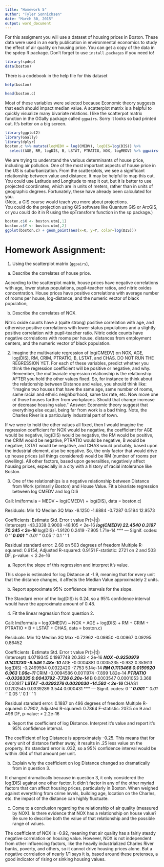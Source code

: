 ```yaml
---
title: "Homework 5"
author: "Tyler Sonnichsen"
date: "March 30, 2015"
output: word_document
---
```


For this assigment you will use a dataset of housing prices in Boston.
These data were used in an early publication in environmental economics to study the effect of air quality on housing price.
You can get a copy of the data in the spdep R package.
Don't forget to use `install.packages` if you need to!

```r
library(spdep)
data(boston)
```

There is a codebook in the help file for this dataset
```r
help(boston)
```

```r
head(boston.c)
```

Most of these variables were selected because Economic theory suggests that each should impact median value.  A scatterplot matrix is a helpful to quickly visualize many bivariate relations.  I like the scatterpot matrix function in the GGally package called `ggpairs`.
Sorry it looks so bad printed out.  It's better on a big screen.
```r
library(ggplot2)
library(GGally)
library(dplyr)
boston.c %>% mutate(logMEDV = log(CMEDV), logDIS=log(DIS)) %>% 
  select(AGE, RM, logDIS, B, LSTAT, PTRATIO, NOX, logMEDV) %>% ggpairs()
```

We are trying to understand the various determinants of house price, including air pollution.
One of the most important aspects of house price in the US is suburbanization.
From the scatterplots, we see a significant relationship between value and distance.
It may be helpful to map this out.
You could use Latitude and Longitude to map it out, but it is better to use projected coordinates, which are in units of meters, rather than in units of geographic degrees.
Fortunately, these have already been calculated for you.  
(Note, a GIS course would teach you more about projections.  
You could do the projection using GIS software like Quantum GIS or ArcGIS, or you could do it in R using the spTransform function in the sp package.)


```r
boston.c$X <- boston.utm[,1]
boston.c$Y <- boston.utm[,2]
ggplot(boston.c) + geom_point(aes(x=X, y=Y, color=log(DIS)))
```

# Homework Assignment:
1. Using the scatterplot matrix (`ggpairs`), 
 a. Describe the correlates of house price.
 
 According to the scatterplot matrix, house prices have negative correlations with age, lower status populations, pupil-teacher ratios, and nitric oxides concentration. House prices have positive correlations with average number of rooms per house, log-distance, and the numeric vector of black population, 
 
 b. Describe the correlates of NOX.

Nitric oxide counts have a (quite strong) positive correlation with age, and otherwise positive correlations with lower-status populations and a slightly positive correlation with pupil-teacher ratio. Nitric oxide counts have negative correlations with rooms per house, distances from employment centers, and the numeric vector of black population.
 
2. Imagine the multivariate regression of log(CMEDV) on NOX, AGE, log(DIS), RM, CRIM, PTRATIO, B, LSTAT, and CHAS.  DO NOT RUN THE REGRESSION YET.  For each of these variables, predict whether you think the regression coefficient will be positive or negative, and why.  Remember, the multivariate regression relationship is the relationship AFTER you hold the other values fixed.  So, for instance to think about the relationship between Distance and value, you should think like: "Imagine two houses that have the same age, same number of rooms, same racial and ethnic neighborhood, same tax rate, etc.  Now move one of those houses farther from workplaces.  Should that change increase or decrease housing value."  Answer: Economic theory suggest that everything else equal, being far from work is a bad thing.  Note, the Charles River is a particulurly industrial part of town.

If we were to hold the other values all fixed, then I would imagine the regression coefficient for NOX would be negative, the coefficient for AGE would be negative, log(DIS) would be negative, the RM would be positive, the CRIM would be negative, PTRATIO would be negative, B would be negative, LSTAT would be negative, and CHAS would probably, based upon the industrial element, also be negative. So, the only factor that would drive up house prices (all things considered) would be RM (number of rooms per dwelling). All other factors, based upon generalities, negatively affect housing prices, especially in a city with a history of racial intolerance like Boston.

3. One of the relationships is a negative relationship between Distance from Work (primarily Boston) and House Value.  Fit a bivariate regression between log CMEDV and log DIS
 
Call:
lm(formula = MEDV ~ log(CMEDV) + log(DIS), data = boston.c)

Residuals:
    Min      1Q  Median      3Q     Max 
-9.1250 -1.6884 -0.7287  0.5194 12.9573 

Coefficients:
            Estimate Std. Error t value Pr(>|t|)    
(Intercept) -43.3338     0.9008 -48.105  < 2e-16 ***
log(CMEDV)   22.4540     0.3197  70.245  < 2e-16 ***
log(DIS)     -1.9120     0.2419  -7.905 1.71e-14 ***
---
Signif. codes:  0 ‘***’ 0.001 ‘**’ 0.01 ‘*’ 0.05 ‘.’ 0.1 ‘ ’ 1

Residual standard error: 2.68 on 503 degrees of freedom
Multiple R-squared:  0.9154,  Adjusted R-squared:  0.9151 
F-statistic:  2721 on 2 and 503 DF,  p-value: < 2.2e-16

a. Report the slope of this regression and interpret it's value.

This slope is estimated for log Distance at -1.9, meaning that for every unit that the distance changes, it affects the Median Value approximately 2 units. 

b. Report approximate 95% confidence intervals for the slope.

The Standard error of the log(DIS) is 0.24, so a 95% confidence interval would have the approximate amount of 0.48.
 

4. Fit the linear regression from question 2.

Call:
lm(formula = log(CMEDV) ~ NOX + AGE + log(DIS) + RM + CRIM + 
    PTRATIO + B + LSTAT + CHAS, data = boston.c)

Residuals:
     Min       1Q   Median       3Q      Max 
-0.72962 -0.09850 -0.00867  0.09295  0.86452 

Coefficients:
              Estimate Std. Error t value Pr(>|t|)    
(Intercept)  4.0719345  0.1997748  20.383  < 2e-16 ***
NOX         -0.9250979  0.1413230  -6.546 1.48e-10 ***
AGE         -0.0004881  0.0005235  -0.932 0.351613    
log(DIS)    -0.2499594  0.0322420  -7.753 5.14e-14 ***
RM           0.1113468  0.0159920   6.963 1.06e-11 ***
CRIM        -0.0094586  0.0011974  -7.899 1.82e-14 ***
PTRATIO     -0.0338335  0.0043792  -7.726 6.20e-14 ***
B            0.0003547  0.0001053   3.368 0.000817 ***
LSTAT       -0.0292276  0.0020030 -14.592  < 2e-16 ***
CHAS1        0.1202545  0.0339289   3.544 0.000431 ***
---
Signif. codes:  0 ‘***’ 0.001 ‘**’ 0.01 ‘*’ 0.05 ‘.’ 0.1 ‘ ’ 1

Residual standard error: 0.1887 on 496 degrees of freedom
Multiple R-squared:  0.7902,  Adjusted R-squared:  0.7864 
F-statistic: 207.5 on 9 and 496 DF,  p-value: < 2.2e-16

 a. Report the coefficient of log Distance.  Interpret it's value and report it's 95% confidence interval.  
 
The coefficient of log Distance is approximately -0.25. This means that for every unit of distance farther away, it results in .25 less value on the property. It's standard error is .032, so a 95% confidence interval would be within .064 of that amount per unit.
 
 b. Explain why the coefficient on log Distance changed so dramatically from in question 3.
 
It changed dramatically because in question 3, it only considered the log(DIS) against one other factor. It didn't factor in any of the other myriad factors that can affect housing prices, particularly in Boston. When weighed against everything from crime levels, building age, location on the Charles, etc. the impact of the distance can highly fluctuate.

 c. Come to a conclusion regarding the relationship of air quality (measured by NOX).  Is there evidence that NOX has a relationship on house value?  Be sure to describe both the value of that relationship and the possible range of values.
 
The coefficient of NOX is -0.92, meaning that air quality has a fairly steady negative correlation on housing value. However, NOX is not independent from other influencing factors, like the heavily industrialized Charles River banks, poverty, and others, so it cannot drive housing prices alone. But a negative correlation of nearly 1/1 says it is, based around these pretenses, a good indicator of rising or sinking housing values.